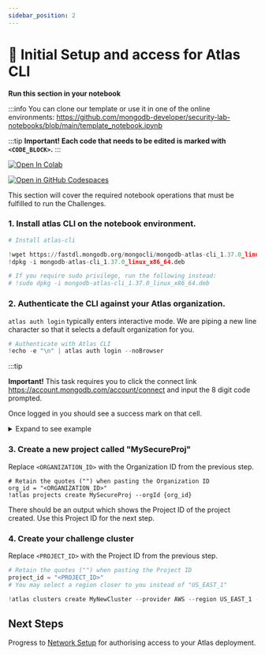 ```yaml
---
sidebar_position: 2
---
```


# 👐 Initial Setup and access for Atlas CLI

**Run this section in your notebook**

:::info
 You can clone our template or use it in one of the online environments: https://github.com/mongodb-developer/security-lab-notebooks/blob/main/template_notebook.ipynb

:::tip
 **Important! Each code that needs to be edited is marked with `<CODE_BLOCK>`.**
:::

[![Open In Colab](https://colab.research.google.com/assets/colab-badge.svg)](https://colab.research.google.com/github/mongodb-developer/security-lab-notebooks/blob/main/template_notebook.ipynb)

[![Open in GitHub Codespaces](https://github.com/codespaces/badge.svg)](https://github.com/codespaces/new?hide_repo_select=true&ref=main&repo=mongodb-developer/security-lab-notebooks)

This section will cover the required notebook operations that must be fulfilled to run the Challenges.

### 1. Install atlas CLI on the notebook environment.
```python
# Install atlas-cli

!wget https://fastdl.mongodb.org/mongocli/mongodb-atlas-cli_1.37.0_linux_x86_64.deb
!dpkg -i mongodb-atlas-cli_1.37.0_linux_x86_64.deb

# If you require sudo privilege, run the following instead:
# !sudo dpkg -i mongodb-atlas-cli_1.37.0_linux_x86_64.deb
```

### 2. Authenticate the CLI against your Atlas organization.

`atlas auth login` typically enters interactive mode. 
We are piping a new line character so that it selects a default organization for you. 

```python
# Authenticate with Atlas CLI
!echo -e "\n" | atlas auth login --noBrowser
```


:::tip

**Important!** This task requires you to click the connect link https://account.mongodb.com/account/connect and input the 8 digit code prompted. 

Once logged in you should see a success mark on that cell.


<details>
<summary> Expand to see example </summary>

Run the cell and get the verification code as well as the authentication link and open it in a new tab:


<img src="../img/Init_CLI.png" />

Proceed to login into https://account.mongodb.com/account/connect  and provide the code in the opened authentication tab:

<img src="../img/InputKey.png" />

Confirm the CLI access and go back to the notebook:

<img src="../img/AuthCLI.png" />

You should see an output in the notebook cell similar to:


```
To verify your account, copy your one-time verification code:
X9G4-KP98

Paste the code in the browser when prompted to activate your Atlas CLI. Your code will expire after 10 minutes.

To continue, go to https://account.mongodb.com/account/connect
Successfully logged in as pavel.duchovny@mongodb.com.

...
```


Take a note of the relevant Organization ID for next steps and "STOP" the cell.

<img src="../img/SuccessPhase.png" />

Take a note of the relevant Organization ID for next step.

</details>


### 3. Create a new project called "MySecureProj"
Replace `<ORGANIZATION_ID>` with the Organization ID from the previous step.
```
# Retain the quotes ("") when pasting the Organization ID
org_id = "<ORGANIZATION_ID>"
!atlas projects create MySecureProj --orgId {org_id}
```
There should be an output which shows the Project ID of the project created. Use this Project ID for the next step.


### 4. Create your challenge cluster
Replace `<PROJECT_ID>` with the Project ID from the previous step.
```python
# Retain the quotes ("") when pasting the Project ID
project_id = "<PROJECT_ID>"
# You may select a region closer to you instead of "US_EAST_1"

!atlas clusters create MyNewCluster --provider AWS --region US_EAST_1 --tier M0 --projectId {project_id}
```

## Next Steps

Progress to [Network Setup](./atlas) for authorising access to your Atlas deployment.
